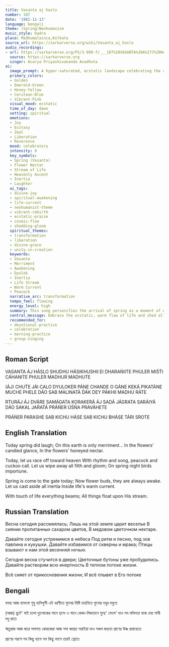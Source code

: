 ```yaml
---
title: Vasanta aj haslo
number: 107
date: '1982-11-13'
language: bengali
theme: (Spring)Neohumanism
music_style: Dadra
place: Madhumalainca,Kolkata
source_url: https://sarkarverse.org/wiki/Vasanta_aj_haslo
audio_recordings:
- url: https://sarkarverse.org/PS/1-999-f/___107%20VASANTA%20A%27J%20HA%27SALO.mp3
  source: https://sarkarverse.org
  singer: Acarya Priyashivananda Avadhuta
ai:
  image_prompt: A hyper-saturated, ecstatic landscape celebrating the arrival of spiritual spring. Golden, liquid light streams down from a celestial horizon onto a vibrant earthly meadow filled with iridescent, nectar-heavy blossoms. Dynamic, fluid lines, like warm, energetic currents, guide figures (representing humanity/life-force) rushing upward towards the source of light (dyulok), symbolizing the joyful shedding of inertia and gloom. The mood is highly vibrant and celebratory, utilizing soft-focus motion blur to convey speed and flow.
  primary_colors:
  - Golden
  - Emerald-Green
  - Honey-Yellow
  - Cerulean-Blue
  - Vibrant-Pink
  visual_mood: ecstatic
  time_of_day: dawn
  setting: spiritual
  emotions:
  - Joy
  - Ecstasy
  - Zeal
  - Liberation
  - Reverence
  mood: celebratory
  intensity: 9
  key_symbols:
  - Spring (Vasanta)
  - Flower Nectar
  - Stream of Life
  - Heavenly Ascent
  - Inertia
  - Laughter
  ai_tags:
  - divine-joy
  - spiritual-awakening
  - life-current
  - neohumanist-theme
  - vibrant-rebirth
  - ecstatic-praise
  - cosmic-flow
  - shedding-gloom
  spiritual_themes:
  - transformation
  - liberation
  - divine-grace
  - unity-in-creation
  keywords:
  - Vasanta
  - Merriment
  - Awakening
  - Dyulok
  - Inertia
  - Life Stream
  - Warm Current
  - Peacock
  narrative_arc: transformation
  tempo_feel: flowing
  energy_level: high
  summary: This song personifies the arrival of spring as a moment of ecstatic laughter, filling the earth with profound merriment and vitality. It acts as an urgent, collective call to humanity to eliminate all mental gloom and inertia, and to join the vibrant, warm current of life which flows eternally towards the Divine realm (dyulok), marked by rhythmic joy and the sounds of nature.
  central_message: Embrace the ecstatic, warm flow of life and shed all inertia and gloom to join the universal, joyous current of the Divine.
  recommended_for:
  - devotional-practice
  - celebration
  - morning-practice
  - group-singing
---
```


## Roman Script

VASANTA ÁJ HÁSLO
SHUDHU HÁSIKHUSHII EI DHARAŃIITE
PHULER MIŚT́I CÁHANITE
PHULER MADHUR MADHUTE

(ÁJ) CHUT́E JÁI CALO DYULOKER PÁNE
CHANDE O GÁNE KEKÁ PIKATÁNE
MUCHE PHELE DÁO SAB MALINATÁ
D́ÁK DEY PÁKHII MADHU RÁTE

RTURÁJ ÁJ DVÁRE SAMÁGATA
KORAKERÁ ÁJ SADÁ JÁGRATA
SARÁIYÁ DÁO SAKAL JAŔATÁ
PRÁŃER ÚŚŃA PRAVÁHETE

PRÁŃER PARASHE SAB KICHU HÁSE
SAB KICHU BHÁSE TÁRI SROTE

## English Translation

Today spring did laugh;
On this earth is only merriment...
In the flowers' candied glance,
In the flowers' honeyed nectar.

Today, let us race off toward heaven
With rhythm and song, peacock and cuckoo call.
Let us wipe away all filth and gloom;
On spring night birds importune.

Spring is come to the gate today;
Now flower buds, they are always awake.
Let us cast aside all inertia
Inside life's warm current.

With touch of life everything beams;
All things float upon His stream.

## Russian Translation

Весна сегодня рассмеялась;
Лишь на этой земле царит веселье
В сиянии пропитанных сахаром цветов,
В медовом цветочном нектаре.

Давайте сегодня устремимся в небеса
Под ритм и песню, под зов павлина и кукушки.
Давайте избавимся от скверны и мрака;
Птицы взывают к нам этой весенней ночью.

Сегодня весна стучится в двери;
Цветочные бутоны уже пробудились.
Давайте растворим всю инертность
В теплом потоке жизни.

Всё сияет от прикосновения жизни;
И всё плывет в Его потоке

## Bengali

বসন্ত আজ হাসলো 
শুধু হাসিখুশী এই ধরণীতে
ফুলের মিষ্টি চাহনিতে 
ফুলের মধুর মধুতে

(আজ) ছুটে' যাই চলো দ্যুলোকের পানে 
ছন্দে ও গানে কেকা-পিকতানে
মুছে' ফেলে' দাও সব মলিনতা 
ডাক দেয় পাখী মধু রাতে

ঋতুরাজ আজ দ্বারে সমাগত 
কোরকেরা আজ সদা জাগ্রত
সরাইয়া দাও সকল জড়তা 
প্রাণের উষ্ণ প্রবাহেতে

প্রাণের পরশে সব কিছু হাসে 
সব কিছু ভাসে তারই স্রোতে
